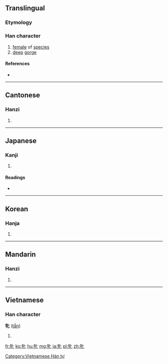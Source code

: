 {{also|牡}}
==Translingual==
{{zh-hanzi|[[牝]]}}

===Etymology===
{{Han compound|牛|匕|c1=s|c2=p|t1=cattle|ls=psc}}

===Han character===
{{Han char|rn=93|rad=牛|as=02|sn=6|four=2151<sub>0</sub>|canj=竹手心 (HQP)}}

# [[female]] of [[species]]
# [[deep]] [[gorge]]

====References====
* {{Han ref|kx=0697.020|dkj=19925|dj=1109.010|hdz=31800.040|uh=725D|ud=29277|bh=A6C9|bd=42697}}

----

==Cantonese==

===Hanzi===
{{yue-hanzi|jyut=[[pan5]]|y=pan5}}

# {{defn|lang=yue|sort=牛02}}

----

==Japanese==

===Kanji===
{{ja-kanji|grade=|rs=牛02}}

# {{defn|lang=ja|sort=牛02}}

====Readings====
* {{ja-readings|on=[[ひん]] (hin)|kun=[[めす]] (mesu)}}

----

==Korean==

===Hanja===
{{ko-hanja|hangeul=빈|eumhun=|rv=bin|mr=pin|y=pin}}

# {{defn|lang=ko|sort=牛02}}

----

==Mandarin==

===Hanzi===
{{cmn-hanzi|pin=[[pìn]] ([[pin4]])|wg=p'in<sup>4</sup>}}

# {{defn|lang=cmn|sort=牛02}}

----

==Vietnamese==

===Han character===
'''牝''' ([[tẫn]])

# {{defn|vi}}

[[Category:Vietnamese Hán tự]]

[[fr:牝]]
[[ko:牝]]
[[hu:牝]]
[[mg:牝]]
[[ja:牝]]
[[pl:牝]]
[[zh:牝]]